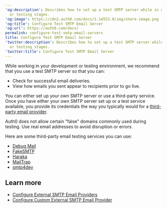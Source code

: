 ---
'og:description': Describes how to set up a test SMTP server while in development
  or testing stages.
'og:image': https://cdn2.auth0.com/docs/1.14553.0/img/share-image.png
'og:title': Configure Test SMTP Email Server
'og:url': https://auth0.com/docs/
permalink: configure-test-smtp-email-servers
title: Configure Test SMTP Email Server
'twitter:description': Describes how to set up a test SMTP server while in development
  or testing stages.
'twitter:title': Configure Test SMTP Email Server
---
While working in your development or testing environment, we recommend that you use a test SMTP server so that you can:

* Check for successful email deliveries.
* View how emails you sent appear to recipients prior to go live.

You can either set up your own SMTP server or use a third-party service. Once you have either your own SMTP server set up or a test service available, you provide its credentials the way you typically would for a [third-party email provider](/docs/customize/email/smtp-email-providers/configure-custom-external-smtp-email-provider).

Auth0 does not allow certain "false" domains commonly used during testing. Use real email addresses to avoid disruption or errors.

Here are some third-party email testing services you can use:

* [Debug Mail](https://debugmail.io/)
* [FakeSMTP](https://nilhcem.github.io/FakeSMTP/)
* [Haraka](https://haraka.github.io/)
* [MailTrap](https://mailtrap.io/)
* [smtp4dev](https://smtp4dev.codeplex.com/)

## Learn more

* [Configure External SMTP Email Providers](/docs/customize/email/smtp-email-providers)
* [Configure Custom External SMTP Email Provider](/docs/customize/email/smtp-email-providers/configure-custom-external-smtp-email-provider)